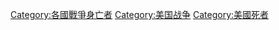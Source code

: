[[Category:各國戰爭身亡者|Category:各國戰爭身亡者]]
[[Category:美国战争|Category:美国战争]]
[[Category:美國死者|Category:美國死者]]